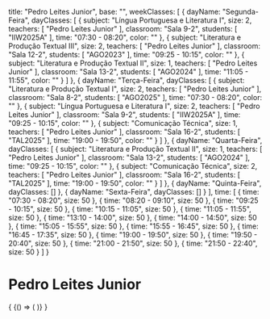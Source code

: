   title: "Pedro Leites Junior",
  base: "",
  weekClasses: [
    {
      dayName: "Segunda-Feira",
      dayClasses: [
        {
          subject: "Língua Portuguesa e Literatura I",
          size: 2,
          teachers: [
            "Pedro Leites Junior"
          ],
          classroom: "Sala 9-2",
          students: [
            "IIW2025A"
          ],
          time: "07:30 - 08:20",
          color: ""
        },
        {
          subject: "Literatura e Produção Textual III",
          size: 2,
          teachers: [
            "Pedro Leites Junior"
          ],
          classroom: "Sala 12-2",
          students: [
            "AGO2023"
          ],
          time: "09:25 - 10:15",
          color: ""
        },
        {
          subject: "Literatura e Produção Textual II",
          size: 1,
          teachers: [
            "Pedro Leites Junior"
          ],
          classroom: "Sala 13-2",
          students: [
            "AGO2024"
          ],
          time: "11:05 - 11:55",
          color: ""
        }
      ]
    },
    {
      dayName: "Terça-Feira",
      dayClasses: [
        {
          subject: "Literatura e Produção Textual I",
          size: 2,
          teachers: [
            "Pedro Leites Junior"
          ],
          classroom: "Sala 8-2",
          students: [
            "AGO2025"
          ],
          time: "07:30 - 08:20",
          color: ""
        },
        {
          subject: "Língua Portuguesa e Literatura I",
          size: 2,
          teachers: [
            "Pedro Leites Junior"
          ],
          classroom: "Sala 9-2",
          students: [
            "IIW2025A"
          ],
          time: "09:25 - 10:15",
          color: ""
        },
        {
          subject: "Comunicação Técnica",
          size: 1,
          teachers: [
            "Pedro Leites Junior"
          ],
          classroom: "Sala 16-2",
          students: [
            "TAL2025"
          ],
          time: "19:00 - 19:50",
          color: ""
        }
      ]
    },
    {
      dayName: "Quarta-Feira",
      dayClasses: [
        {
          subject: "Literatura e Produção Textual II",
          size: 1,
          teachers: [
            "Pedro Leites Junior"
          ],
          classroom: "Sala 13-2",
          students: [
            "AGO2024"
          ],
          time: "09:25 - 10:15",
          color: ""
        },
        {
          subject: "Comunicação Técnica",
          size: 2,
          teachers: [
            "Pedro Leites Junior"
          ],
          classroom: "Sala 16-2",
          students: [
            "TAL2025"
          ],
          time: "19:00 - 19:50",
          color: ""
        }
      ]
    },
    {
      dayName: "Quinta-Feira",
      dayClasses: []
    },
    {
      dayName: "Sexta-Feira",
      dayClasses: []
    }
  ],
  time: [
    {
      time: "07:30 - 08:20",
      size: 50
    },
    {
      time: "08:20 - 09:10",
      size: 50
    },
    {
      time: "09:25 - 10:15",
      size: 50
    },
    {
      time: "10:15 - 11:05",
      size: 50
    },
    {
      time: "11:05 - 11:55",
      size: 50
    },
    {
      time: "13:10 - 14:00",
      size: 50
    },
    {
      time: "14:00 - 14:50",
      size: 50
    },
    {
      time: "15:05 - 15:55",
      size: 50
    },
    {
      time: "15:55 - 16:45",
      size: 50
    },
    {
      time: "16:45 - 17:35",
      size: 50
    },
    {
      time: "19:00 - 19:50",
      size: 50
    },
    {
      time: "19:50 - 20:40",
      size: 50
    },
    {
      time: "21:00 - 21:50",
      size: 50
    },
    {
      time: "21:50 - 22:40",
      size: 50
    }
  ]
}

# Pedro Leites Junior

<div>
  {
    <BrowserOnly>
      {() => (
        <Grid
          title={data.title}
          weekClasses={data.weekClasses}
          time={data.time}
        />
      )}
    </BrowserOnly>
  }
</div>
